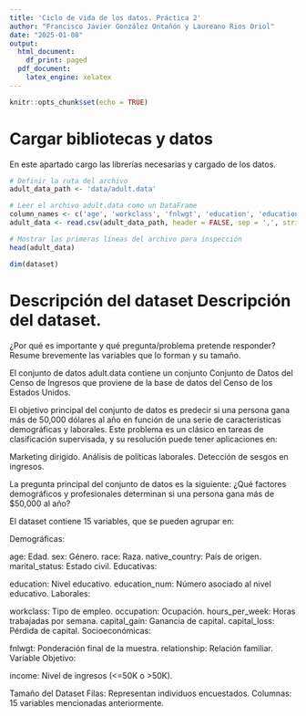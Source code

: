 ```yaml
---
title: 'Ciclo de vida de los datos. Práctica 2'
author: "Francisco Javier González Ontañón y Laureano Rios Oriol"
date: "2025-01-08"
output:
  html_document:
    df_print: paged
  pdf_document:
    latex_engine: xelatex
---
```


```r
knitr::opts_chunk$set(echo = TRUE)
```

\tableofcontents

# Cargar bibliotecas y datos

En este apartado cargo las librerías necesarias y cargado de los datos.

```r
# Definir la ruta del archivo
adult_data_path <- 'data/adult.data'

# Leer el archivo adult.data como un DataFrame
column_names <- c('age', 'workclass', 'fnlwgt', 'education', 'education_num', 'marital_status', 'occupation', 'relationship', 'race', 'sex', 'capital_gain', 'capital_loss', 'hours_per_week', 'native_country', 'income')
adult_data <- read.csv(adult_data_path, header = FALSE, sep = ',', strip.white = TRUE, col.names = column_names)

# Mostrar las primeras líneas del archivo para inspección
head(adult_data)

dim(dataset)

```

# Descripción del dataset Descripción del dataset.

¿Por qué es importante y qué pregunta/problema pretende responder? Resume brevemente las variables que lo forman y su tamaño.

El conjunto de datos adult.data contiene un conjunto Conjunto de Datos del Censo de Ingresos que proviene de la base de datos del Censo de los Estados Unidos.

El objetivo principal del conjunto de datos es predecir si una persona gana más de 50,000 dólares al año en función de una serie de características demográficas y laborales. Este problema es un clásico en tareas de clasificación supervisada, y su resolución puede tener aplicaciones en:

Marketing dirigido. Análisis de políticas laborales. Detección de sesgos en ingresos.

La pregunta principal del conjunto de datos es la siguiente: ¿Qué factores demográficos y profesionales determinan si una persona gana más de \$50,000 al año?

El dataset contiene 15 variables, que se pueden agrupar en:

Demográficas:

age: Edad. sex: Género. race: Raza. native_country: País de origen. marital_status: Estado civil. Educativas:

education: Nivel educativo. education_num: Número asociado al nivel educativo. Laborales:

workclass: Tipo de empleo. occupation: Ocupación. hours_per_week: Horas trabajadas por semana. capital_gain: Ganancia de capital. capital_loss: Pérdida de capital. Socioeconómicas:

fnlwgt: Ponderación final de la muestra. relationship: Relación familiar. Variable Objetivo:

income: Nivel de ingresos (\<=50K o \>50K).

Tamaño del Dataset Filas: Representan individuos encuestados. Columnas: 15 variables mencionadas anteriormente.
